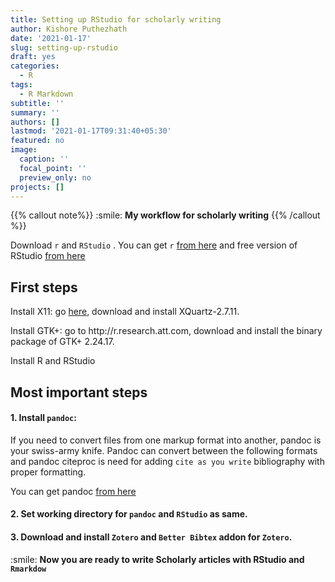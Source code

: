 ```yaml
---
title: Setting up RStudio for scholarly writing
author: Kishore Puthezhath
date: '2021-01-17'
slug: setting-up-rstudio
draft: yes
categories:
  - R
tags:
  - R Markdown
subtitle: ''
summary: ''
authors: []
lastmod: '2021-01-17T09:31:40+05:30'
featured: no
image:
  caption: ''
  focal_point: ''
  preview_only: no
projects: []
---
```


{{% callout note%}}
:smile: **My workflow for scholarly writing**
{{% /callout %}}

Download `r` and `RStudio` . You can get `r` [from here](https://cloud.r-project.org) and free version of RStudio [from here](https://rstudio.com/products/rstudio/download/)

## First steps

Install X11: go [here](https://www.xquartz.org/), download and install XQuartz-2.7.11.  

Install GTK+: go to http://r.research.att.com, download and install the binary package of GTK+ 2.24.17.  

Install R and RStudio

## Most important steps

#### 1. Install `pandoc`:
If you need to convert files from one markup format into another, pandoc is your swiss-army knife. Pandoc can convert between the following formats and pandoc citeproc is need for adding `cite as you write` bibliography with proper formatting. 

You can get pandoc [from here](https://pandoc.org/installing.html)

#### 2. Set working directory for `pandoc` and `RStudio` as same.

#### 3. Download and install `Zotero` and `Better Bibtex` addon for `Zotero`.

:smile: **Now you are ready to write Scholarly articles with RStudio and `Rmarkdow`**